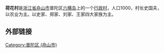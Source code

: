{{unreferenced|time=2014-06-19T04:22:22+00:00}}
'''荷花村'''是[[浙江省|浙江省]][[舟山市|舟山市]]普陀区[[六横岛|六横岛]]上的一个[[行政村|行政村]]，人口1000，村长史国夫，以农业为主。以史家、郑家、刘家、王家四大家族为主。

==外部链接==

[[Category:普陀区_(舟山市)|Category:普陀区 (舟山市)]]